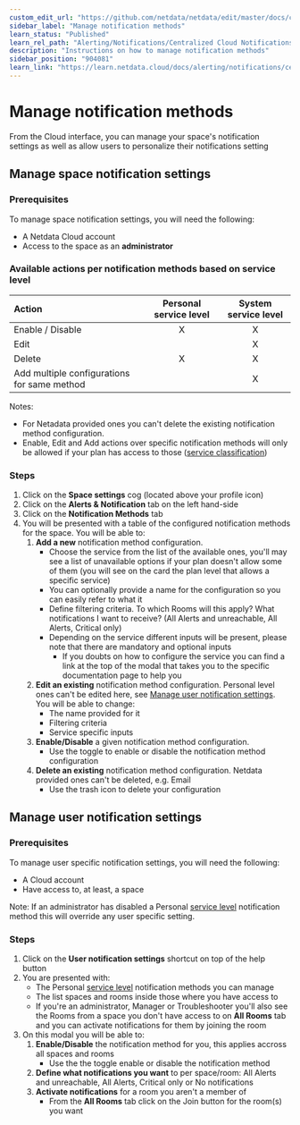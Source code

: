 ```yaml
---
custom_edit_url: "https://github.com/netdata/netdata/edit/master/docs/cloud/alerts-notifications/manage-notification-methods.md"
sidebar_label: "Manage notification methods"
learn_status: "Published"
learn_rel_path: "Alerting/Notifications/Centralized Cloud Notifications"
description: "Instructions on how to manage notification methods"
sidebar_position: "904081"
learn_link: "https://learn.netdata.cloud/docs/alerting/notifications/centralized-cloud-notifications/manage-notification-methods"
---
```


# Manage notification methods

From the Cloud interface, you can manage your space's notification settings as well as allow users to personalize their notifications setting

## Manage space notification settings

### Prerequisites

To manage space notification settings, you will need the following:

- A Netdata Cloud account
- Access to the space as an **administrator**

### Available actions per notification methods based on service level

| **Action** | **Personal service level** | **System service level** |
| :- | :-: | :-: |
| Enable / Disable | X | X |
| Edit | | X | |
| Delete | X | X |
| Add multiple configurations for same method | | X |

Notes:
* For Netadata provided ones you can't delete the existing notification method configuration.
* Enable, Edit and Add actions over specific notification methods will only be allowed if your plan has access to those ([service classification](/docs/alerting/notifications/centralized-cloud-notifications/centralized-cloud-notifications-reference#service-classification))

### Steps

1. Click on the **Space settings** cog (located above your profile icon)
1. Click on the **Alerts & Notification** tab on the left hand-side
1. Click on the **Notification Methods** tab
1. You will be presented with a table of the configured notification methods for the space. You will be able to:
   1. **Add a new** notification method configuration.
      - Choose the service from the list of the available ones, you'll may see a list of unavailable options if your plan doesn't allow some of them (you will see on the
      card the plan level that allows a specific service)
      - You can optionally provide a name for the configuration so you can easily refer to what it
      - Define filtering criteria. To which Rooms will this apply? What notifications I want to receive? (All Alerts and unreachable, All Alerts, Critical only)
      - Depending on the service different inputs will be present, please note that there are mandatory and optional inputs
         - If you doubts on how to configure the service you can find a link at the top of the modal that takes you to the specific documentation page to help you
   1. **Edit an existing** notification method configuration. Personal level ones can't be edited here, see [Manage user notification settings](#manage-user-notification-settings). You will be able to change:
      - The name provided for it
      - Filtering criteria
      - Service specific inputs
   1. **Enable/Disable** a given notification method configuration.
      - Use the toggle to enable or disable the notification method configuration
   1. **Delete an existing** notification method configuration. Netdata provided ones can't be deleted, e.g. Email
      - Use the trash icon to delete your configuration 

## Manage user notification settings

### Prerequisites

To manage user specific notification settings, you will need the following:

- A Cloud account
- Have access to, at least, a space

Note: If an administrator has disabled a Personal [service level](/docs/alerting/notifications/centralized-cloud-notifications/centralized-cloud-notifications-reference#service-level) notification method this will override any user specific setting.

### Steps

1. Click on the **User notification settings** shortcut on top of the help button
1. You are presented with:
   - The Personal [service level](/docs/alerting/notifications/centralized-cloud-notifications/centralized-cloud-notifications-reference#service-level) notification methods you can manage
   - The list spaces and rooms inside those where you have access to
   - If you're an administrator, Manager or Troubleshooter you'll also see the Rooms from a space you don't have access to on **All Rooms** tab and you can activate notifications for them by joining the room
1. On this modal you will be able to:
   1. **Enable/Disable** the notification method for you, this applies accross all spaces and rooms
      - Use the the toggle enable or disable the notification method
   1. **Define what notifications you want** to per space/room: All Alerts and unreachable, All Alerts, Critical only or No notifications
   1. **Activate notifications** for a room you aren't a member of
      - From the **All Rooms** tab click on the Join button for the room(s) you want

